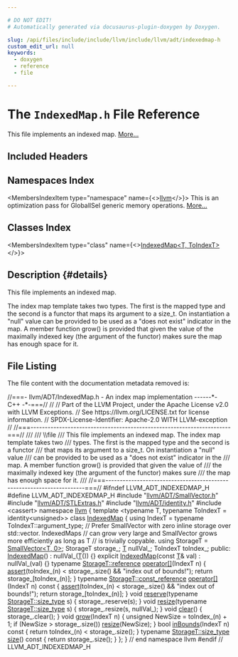 ```yaml
---

# DO NOT EDIT!
# Automatically generated via docusaurus-plugin-doxygen by Doxygen.

slug: /api/files/include/include/llvm/include/llvm/adt/indexedmap-h
custom_edit_url: null
keywords:
  - doxygen
  - reference
  - file

---
```





# The `IndexedMap.h` File Reference

<DoxygenPage pluginConfig={pluginConfig}>

This file implements an indexed map. <a href="#details">More...</a>

## Included Headers

<IncludesList>
<IncludesListItem
  filePath="llvm/ADT/SmallVector.h"
  permalink="/docs/api/files/include/include/llvm/include/llvm/adt/smallvector-h"
  isLocal="true" />
<IncludesListItem
  filePath="llvm/ADT/STLExtras.h"
  permalink="/docs/api/files/include/include/llvm/include/llvm/adt/stlextras-h"
  isLocal="true" />
<IncludesListItem
  filePath="llvm/ADT/identity.h"
  permalink="/docs/api/files/include/include/llvm/include/llvm/adt/identity-h"
  isLocal="true" />
<IncludesListItem
  filePath="cassert"
  permalink=""
  isLocal="false" />
</IncludesList>

## Namespaces Index

<MembersIndex>

<MembersIndexItem
  type="namespace"
  name={<><a href="/docs/api/namespaces/llvm">llvm</a></>}>
This is an optimization pass for GlobalISel generic memory operations. <a href="/docs/api/namespaces/llvm/#details">More...</a>
</MembersIndexItem>

</MembersIndex>

## Classes Index

<MembersIndex>

<MembersIndexItem
  type="class"
  name={<><a href="/docs/api/classes/llvm/indexedmap">IndexedMap&lt;T, ToIndexT&gt;</a></>}>
</MembersIndexItem>

</MembersIndex>

## Description {#details}

This file implements an indexed map.

The index map template takes two types. The first is the mapped type and the second is a functor that maps its argument to a size&#95;t. On instantiation a &quot;null&quot; value can be provided to be used as a &quot;does not exist&quot; indicator in the map. A member function grow() is provided that given the value of the maximally indexed key (the argument of the functor) makes sure the map has enough space for it.

## File Listing

The file content with the documentation metadata removed is:

<ProgramListing>

<Link id="l00001" /><CodeLine lineNumber="1"><span class="doxyHighlightComment">//===- llvm/ADT/IndexedMap.h - An index map implementation ------&#42;- C++ -&#42;-===//</span></CodeLine>
<Link id="l00002" /><CodeLine lineNumber="2"><span class="doxyHighlightComment">//</span></CodeLine>
<Link id="l00003" /><CodeLine lineNumber="3"><span class="doxyHighlightComment">// Part of the LLVM Project, under the Apache License v2.0 with LLVM Exceptions.</span></CodeLine>
<Link id="l00004" /><CodeLine lineNumber="4"><span class="doxyHighlightComment">// See https://llvm.org/LICENSE.txt for license information.</span></CodeLine>
<Link id="l00005" /><CodeLine lineNumber="5"><span class="doxyHighlightComment">// SPDX-License-Identifier: Apache-2.0 WITH LLVM-exception</span></CodeLine>
<Link id="l00006" /><CodeLine lineNumber="6"><span class="doxyHighlightComment">//</span></CodeLine>
<Link id="l00007" /><CodeLine lineNumber="7"><span class="doxyHighlightComment">//===----------------------------------------------------------------------===//</span></CodeLine>
<Link id="l00008" /><CodeLine lineNumber="8"><span class="doxyHighlightComment">///</span></CodeLine>
<Link id="l00009" /><CodeLine lineNumber="9"><span class="doxyHighlightComment">/// \\file</span></CodeLine>
<Link id="l00010" /><CodeLine lineNumber="10"><span class="doxyHighlightComment">/// This file implements an indexed map. The index map template takes two</span></CodeLine>
<Link id="l00011" /><CodeLine lineNumber="11"><span class="doxyHighlightComment">/// types. The first is the mapped type and the second is a functor</span></CodeLine>
<Link id="l00012" /><CodeLine lineNumber="12"><span class="doxyHighlightComment">/// that maps its argument to a size&#95;t. On instantiation a &quot;null&quot; value</span></CodeLine>
<Link id="l00013" /><CodeLine lineNumber="13"><span class="doxyHighlightComment">/// can be provided to be used as a &quot;does not exist&quot; indicator in the</span></CodeLine>
<Link id="l00014" /><CodeLine lineNumber="14"><span class="doxyHighlightComment">/// map. A member function grow() is provided that given the value of</span></CodeLine>
<Link id="l00015" /><CodeLine lineNumber="15"><span class="doxyHighlightComment">/// the maximally indexed key (the argument of the functor) makes sure</span></CodeLine>
<Link id="l00016" /><CodeLine lineNumber="16"><span class="doxyHighlightComment">/// the map has enough space for it.</span></CodeLine>
<Link id="l00017" /><CodeLine lineNumber="17"><span class="doxyHighlightComment">///</span></CodeLine>
<Link id="l00018" /><CodeLine lineNumber="18"><span class="doxyHighlightComment">//===----------------------------------------------------------------------===//</span></CodeLine>
<Link id="l00019" /><CodeLine lineNumber="19"></CodeLine>
<Link id="l00020" /><CodeLine lineNumber="20"><span class="doxyHighlightPreprocessor">#ifndef LLVM&#95;ADT&#95;INDEXEDMAP&#95;H</span></CodeLine>
<Link id="l00021" /><CodeLine lineNumber="21"><span class="doxyHighlightPreprocessor">#define LLVM&#95;ADT&#95;INDEXEDMAP&#95;H</span></CodeLine>
<Link id="l00022" /><CodeLine lineNumber="22"></CodeLine>
<Link id="l00023" /><CodeLine lineNumber="23"><span class="doxyHighlightPreprocessor">#include &quot;<a href="/docs/api/files/include/include/llvm/include/llvm/adt/smallvector-h">llvm/ADT/SmallVector.h</a>&quot;</span></CodeLine>
<Link id="l00024" /><CodeLine lineNumber="24"><span class="doxyHighlightPreprocessor">#include &quot;<a href="/docs/api/files/include/include/llvm/include/llvm/adt/stlextras-h">llvm/ADT/STLExtras.h</a>&quot;</span></CodeLine>
<Link id="l00025" /><CodeLine lineNumber="25"><span class="doxyHighlightPreprocessor">#include &quot;<a href="/docs/api/files/include/include/llvm/include/llvm/adt/identity-h">llvm/ADT/identity.h</a>&quot;</span></CodeLine>
<Link id="l00026" /><CodeLine lineNumber="26"><span class="doxyHighlightPreprocessor">#include &lt;cassert&gt;</span></CodeLine>
<Link id="l00027" /><CodeLine lineNumber="27"></CodeLine>
<Link id="l00028" /><CodeLine lineNumber="28"><span class="doxyHighlightKeyword">namespace </span><span class="doxyHighlight"><a href="/docs/api/namespaces/llvm">llvm</a> &#123;</span></CodeLine>
<Link id="l00029" /><CodeLine lineNumber="29"></CodeLine>
<Link id="l00030" /><CodeLine lineNumber="30"><span class="doxyHighlightKeyword">template</span><span class="doxyHighlight"> &lt;</span><span class="doxyHighlightKeyword">typename</span><span class="doxyHighlight"> T, </span><span class="doxyHighlightKeyword">typename</span><span class="doxyHighlight"> ToIndexT = </span><span class="doxyHighlightKeywordType">id</span><span class="doxyHighlight">entity&lt;</span><span class="doxyHighlightKeywordType">unsigned</span><span class="doxyHighlight">&gt;&gt;</span></CodeLine>
<Link id="l00031" /><CodeLine lineNumber="31" lineLink="/docs/api/classes/llvm/indexedmap"><span class="doxyHighlight">  </span><span class="doxyHighlightKeyword">class </span><span class="doxyHighlight"><a href="/docs/api/classes/llvm/indexedmap/#a49b4f1ae74924728b7b32eb62154c6ca">IndexedMap</a> &#123;</span></CodeLine>
<Link id="l00032" /><CodeLine lineNumber="32"><span class="doxyHighlight">    </span><span class="doxyHighlightKeyword">using </span><span class="doxyHighlight">IndexT = </span><span class="doxyHighlightKeyword">typename</span><span class="doxyHighlight"> ToIndexT::argument&#95;type;</span></CodeLine>
<Link id="l00033" /><CodeLine lineNumber="33"><span class="doxyHighlight">    </span><span class="doxyHighlightComment">// Prefer SmallVector with zero inline storage over std::vector. IndexedMaps</span></CodeLine>
<Link id="l00034" /><CodeLine lineNumber="34"><span class="doxyHighlight">    </span><span class="doxyHighlightComment">// can grow very large and SmallVector grows more efficiently as long as T</span></CodeLine>
<Link id="l00035" /><CodeLine lineNumber="35"><span class="doxyHighlight">    </span><span class="doxyHighlightComment">// is trivially copyable.</span></CodeLine>
<Link id="l00036" /><CodeLine lineNumber="36"><span class="doxyHighlight">    </span><span class="doxyHighlightKeyword">using </span><span class="doxyHighlight">StorageT = <a href="/docs/api/classes/llvm/smallvector">SmallVector&lt;T, 0&gt;</a>;</span></CodeLine>
<Link id="l00037" /><CodeLine lineNumber="37"></CodeLine>
<Link id="l00038" /><CodeLine lineNumber="38"><span class="doxyHighlight">    StorageT storage&#95;;</span></CodeLine>
<Link id="l00039" /><CodeLine lineNumber="39"><span class="doxyHighlight">    <a href="/docs/api/files/lib/lib/target/lib/target/mips/mips16isellowering-cpp/#a0acb682b8260ab1c60b918599864e2e5">T</a> nullVal&#95;;</span></CodeLine>
<Link id="l00040" /><CodeLine lineNumber="40"><span class="doxyHighlight">    ToIndexT toIndex&#95;;</span></CodeLine>
<Link id="l00041" /><CodeLine lineNumber="41"></CodeLine>
<Link id="l00042" /><CodeLine lineNumber="42"><span class="doxyHighlight">  </span><span class="doxyHighlightKeyword">public</span><span class="doxyHighlight">:</span></CodeLine>
<Link id="l00043" /><CodeLine lineNumber="43" lineLink="/docs/api/classes/llvm/indexedmap/#a49b4f1ae74924728b7b32eb62154c6ca"><span class="doxyHighlight">    <a href="/docs/api/classes/llvm/indexedmap/#a49b4f1ae74924728b7b32eb62154c6ca">IndexedMap</a>() : nullVal&#95;(<a href="/docs/api/files/lib/lib/target/lib/target/mips/mips16isellowering-cpp/#a0acb682b8260ab1c60b918599864e2e5">T</a>()) &#123;&#125;</span></CodeLine>
<Link id="l00044" /><CodeLine lineNumber="44"></CodeLine>
<Link id="l00045" /><CodeLine lineNumber="45" lineLink="/docs/api/classes/llvm/indexedmap/#abb5bedb585d3c3733203e0c682bf2c8d"><span class="doxyHighlight">    </span><span class="doxyHighlightKeyword">explicit</span><span class="doxyHighlight"> <a href="/docs/api/classes/llvm/indexedmap/#abb5bedb585d3c3733203e0c682bf2c8d">IndexedMap</a>(</span><span class="doxyHighlightKeyword">const</span><span class="doxyHighlight"> <a href="/docs/api/files/lib/lib/target/lib/target/mips/mips16isellowering-cpp/#a0acb682b8260ab1c60b918599864e2e5">T</a>&amp; val) : nullVal&#95;(val) &#123;&#125;</span></CodeLine>
<Link id="l00046" /><CodeLine lineNumber="46"></CodeLine>
<Link id="l00047" /><CodeLine lineNumber="47" lineLink="/docs/api/classes/llvm/indexedmap/#a75c0060f047680969b76f7d84b649958"><span class="doxyHighlight">    </span><span class="doxyHighlightKeyword">typename</span><span class="doxyHighlight"> <a href="/docs/api/classes/llvm/smallvectortemplatecommon/#aa97e80e39ef9b2c6b624a41adb3595b9">StorageT::reference</a> <a href="/docs/api/classes/llvm/indexedmap/#a75c0060f047680969b76f7d84b649958">operator&#91;&#93;</a>(IndexT n) &#123;</span></CodeLine>
<Link id="l00048" /><CodeLine lineNumber="48"><span class="doxyHighlight">      <a href="/docs/api/files/lib/lib/target/lib/target/amdgpu/silowercontrolflow-cpp/#a4868c5d81c5ccc98c47aeab6244346a0">assert</a>(toIndex&#95;(n) &lt; storage&#95;.size() &amp;&amp; </span><span class="doxyHighlightStringLiteral">&quot;index out of bounds!&quot;</span><span class="doxyHighlight">);</span></CodeLine>
<Link id="l00049" /><CodeLine lineNumber="49"><span class="doxyHighlight">      </span><span class="doxyHighlightKeywordFlow">return</span><span class="doxyHighlight"> storage&#95;&#91;toIndex&#95;(n)&#93;;</span></CodeLine>
<Link id="l00050" /><CodeLine lineNumber="50"><span class="doxyHighlight">    &#125;</span></CodeLine>
<Link id="l00051" /><CodeLine lineNumber="51"></CodeLine>
<Link id="l00052" /><CodeLine lineNumber="52" lineLink="/docs/api/classes/llvm/indexedmap/#a8e4f70cb6423ee689308cc80f15b2a77"><span class="doxyHighlight">    </span><span class="doxyHighlightKeyword">typename</span><span class="doxyHighlight"> <a href="/docs/api/classes/llvm/smallvectortemplatecommon/#a51868addf898a33aa9f1092b36d965d5">StorageT::const&#95;reference</a> <a href="/docs/api/classes/llvm/indexedmap/#a8e4f70cb6423ee689308cc80f15b2a77">operator&#91;&#93;</a>(IndexT n)</span><span class="doxyHighlightKeyword"> const </span><span class="doxyHighlight">&#123;</span></CodeLine>
<Link id="l00053" /><CodeLine lineNumber="53"><span class="doxyHighlight">      <a href="/docs/api/files/lib/lib/target/lib/target/amdgpu/silowercontrolflow-cpp/#a4868c5d81c5ccc98c47aeab6244346a0">assert</a>(toIndex&#95;(n) &lt; storage&#95;.size() &amp;&amp; </span><span class="doxyHighlightStringLiteral">&quot;index out of bounds!&quot;</span><span class="doxyHighlight">);</span></CodeLine>
<Link id="l00054" /><CodeLine lineNumber="54"><span class="doxyHighlight">      </span><span class="doxyHighlightKeywordFlow">return</span><span class="doxyHighlight"> storage&#95;&#91;toIndex&#95;(n)&#93;;</span></CodeLine>
<Link id="l00055" /><CodeLine lineNumber="55"><span class="doxyHighlight">    &#125;</span></CodeLine>
<Link id="l00056" /><CodeLine lineNumber="56"></CodeLine>
<Link id="l00057" /><CodeLine lineNumber="57" lineLink="/docs/api/classes/llvm/indexedmap/#a77459c0b49d0e87a24d95e582ea9de24"><span class="doxyHighlight">    </span><span class="doxyHighlightKeywordType">void</span><span class="doxyHighlight"> <a href="/docs/api/classes/llvm/indexedmap/#a77459c0b49d0e87a24d95e582ea9de24">reserve</a>(</span><span class="doxyHighlightKeyword">typename</span><span class="doxyHighlight"> <a href="/docs/api/classes/llvm/smallvectortemplatecommon/#a163fe217cc28bc0ea2d64bf6d18b975e">StorageT::size&#95;type</a> s) &#123;</span></CodeLine>
<Link id="l00058" /><CodeLine lineNumber="58"><span class="doxyHighlight">      storage&#95;.reserve(s);</span></CodeLine>
<Link id="l00059" /><CodeLine lineNumber="59"><span class="doxyHighlight">    &#125;</span></CodeLine>
<Link id="l00060" /><CodeLine lineNumber="60"></CodeLine>
<Link id="l00061" /><CodeLine lineNumber="61" lineLink="/docs/api/classes/llvm/indexedmap/#a111ef7f4e0b778519ee17c52fdbd2583"><span class="doxyHighlight">    </span><span class="doxyHighlightKeywordType">void</span><span class="doxyHighlight"> <a href="/docs/api/classes/llvm/indexedmap/#a111ef7f4e0b778519ee17c52fdbd2583">resize</a>(</span><span class="doxyHighlightKeyword">typename</span><span class="doxyHighlight"> <a href="/docs/api/classes/llvm/smallvectortemplatecommon/#a163fe217cc28bc0ea2d64bf6d18b975e">StorageT::size&#95;type</a> s) &#123;</span></CodeLine>
<Link id="l00062" /><CodeLine lineNumber="62"><span class="doxyHighlight">      storage&#95;.resize(s, nullVal&#95;);</span></CodeLine>
<Link id="l00063" /><CodeLine lineNumber="63"><span class="doxyHighlight">    &#125;</span></CodeLine>
<Link id="l00064" /><CodeLine lineNumber="64"></CodeLine>
<Link id="l00065" /><CodeLine lineNumber="65" lineLink="/docs/api/classes/llvm/indexedmap/#ac835fc191baf29fc0fd54d1c41146868"><span class="doxyHighlight">    </span><span class="doxyHighlightKeywordType">void</span><span class="doxyHighlight"> <a href="/docs/api/classes/llvm/indexedmap/#ac835fc191baf29fc0fd54d1c41146868">clear</a>() &#123;</span></CodeLine>
<Link id="l00066" /><CodeLine lineNumber="66"><span class="doxyHighlight">      storage&#95;.clear();</span></CodeLine>
<Link id="l00067" /><CodeLine lineNumber="67"><span class="doxyHighlight">    &#125;</span></CodeLine>
<Link id="l00068" /><CodeLine lineNumber="68"></CodeLine>
<Link id="l00069" /><CodeLine lineNumber="69" lineLink="/docs/api/classes/llvm/indexedmap/#a5e822b0690502a04b87125e63dbc8316"><span class="doxyHighlight">    </span><span class="doxyHighlightKeywordType">void</span><span class="doxyHighlight"> <a href="/docs/api/classes/llvm/indexedmap/#a5e822b0690502a04b87125e63dbc8316">grow</a>(IndexT n) &#123;</span></CodeLine>
<Link id="l00070" /><CodeLine lineNumber="70"><span class="doxyHighlight">      </span><span class="doxyHighlightKeywordType">unsigned</span><span class="doxyHighlight"> NewSize = toIndex&#95;(n) + 1;</span></CodeLine>
<Link id="l00071" /><CodeLine lineNumber="71"><span class="doxyHighlight">      </span><span class="doxyHighlightKeywordFlow">if</span><span class="doxyHighlight"> (NewSize &gt; storage&#95;.size())</span></CodeLine>
<Link id="l00072" /><CodeLine lineNumber="72"><span class="doxyHighlight">        <a href="/docs/api/classes/llvm/indexedmap/#a111ef7f4e0b778519ee17c52fdbd2583">resize</a>(NewSize);</span></CodeLine>
<Link id="l00073" /><CodeLine lineNumber="73"><span class="doxyHighlight">    &#125;</span></CodeLine>
<Link id="l00074" /><CodeLine lineNumber="74"></CodeLine>
<Link id="l00075" /><CodeLine lineNumber="75" lineLink="/docs/api/classes/llvm/indexedmap/#add00e0965c4505d133b41bb4223e10e6"><span class="doxyHighlight">    </span><span class="doxyHighlightKeywordType">bool</span><span class="doxyHighlight"> <a href="/docs/api/classes/llvm/indexedmap/#add00e0965c4505d133b41bb4223e10e6">inBounds</a>(IndexT n)</span><span class="doxyHighlightKeyword"> const </span><span class="doxyHighlight">&#123;</span></CodeLine>
<Link id="l00076" /><CodeLine lineNumber="76"><span class="doxyHighlight">      </span><span class="doxyHighlightKeywordFlow">return</span><span class="doxyHighlight"> toIndex&#95;(n) &lt; storage&#95;.size();</span></CodeLine>
<Link id="l00077" /><CodeLine lineNumber="77"><span class="doxyHighlight">    &#125;</span></CodeLine>
<Link id="l00078" /><CodeLine lineNumber="78"></CodeLine>
<Link id="l00079" /><CodeLine lineNumber="79" lineLink="/docs/api/classes/llvm/indexedmap/#a0ab3774b84ae7022216d40470cc59ecb"><span class="doxyHighlight">    </span><span class="doxyHighlightKeyword">typename</span><span class="doxyHighlight"> <a href="/docs/api/classes/llvm/smallvectortemplatecommon/#a163fe217cc28bc0ea2d64bf6d18b975e">StorageT::size&#95;type</a> <a href="/docs/api/classes/llvm/indexedmap/#a0ab3774b84ae7022216d40470cc59ecb">size</a>()</span><span class="doxyHighlightKeyword"> const </span><span class="doxyHighlight">&#123;</span></CodeLine>
<Link id="l00080" /><CodeLine lineNumber="80"><span class="doxyHighlight">      </span><span class="doxyHighlightKeywordFlow">return</span><span class="doxyHighlight"> storage&#95;.size();</span></CodeLine>
<Link id="l00081" /><CodeLine lineNumber="81"><span class="doxyHighlight">    &#125;</span></CodeLine>
<Link id="l00082" /><CodeLine lineNumber="82"><span class="doxyHighlight">  &#125;;</span></CodeLine>
<Link id="l00083" /><CodeLine lineNumber="83"></CodeLine>
<Link id="l00084" /><CodeLine lineNumber="84"><span class="doxyHighlight">&#125; </span><span class="doxyHighlightComment">// end namespace llvm</span></CodeLine>
<Link id="l00085" /><CodeLine lineNumber="85"></CodeLine>
<Link id="l00086" /><CodeLine lineNumber="86"><span class="doxyHighlightPreprocessor">#endif </span><span class="doxyHighlightComment">// LLVM&#95;ADT&#95;INDEXEDMAP&#95;H</span></CodeLine>

</ProgramListing>


</DoxygenPage>
